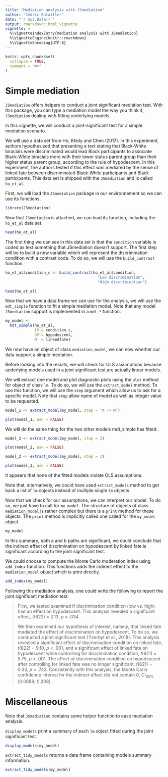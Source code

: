```yaml
---
title: "Mediation analysis with JSmediation"
author: "Cédric Batailler"
date: "`r Sys.Date()`"
output: rmarkdown::html_vignette
vignette: >
  %\VignetteIndexEntry{mediation analysis with JSmediation}
  %\VignetteEngine{knitr::rmarkdown}
  %\VignetteEncoding{UTF-8}
---
```


```r
knitr::opts_chunk$set(
  collapse = TRUE,
  comment = "#>"
)
```

# Simple mediation

`JSmediation` offers helpers to conduct a joint significant mediation test. 
With this package, you can type a mediation model the way you think it, 
`JSmediation` dealing with fitting underlying models.

In this vignette, we will conduct a joint-significant test for a simple 
mediation scenario.

We will use a data set from Ho, Kteily and Chen (2017). In this experiment, 
authors hypothesized that presenting a text stating that Black-White biracials 
were discriminated would lead Black participants to associate Black-White 
biracials more with their lower status parent group than their higher status 
parent group, according to the rule of hypodescent. In this experiment, the 
authors tested if this effect was mediated by the sense of linked fate between 
discriminated Black-White participants and Black participants. This data set 
is shipped with the `JSmediation` and is called `ho_et_al`.

First, we will load the `JSmediation` package in our environnement so we can use
its functions.

```r
library(JSmediation)
```

Now that `JSmediation` is attached, we can load its function, including the 
`ho_et_al` data set.

```r
head(ho_et_al)
```

The first thing we can see in this data set is that the `condition` variable is
coded as text something that JSmediation doesn't support. The first step  will 
be to build a new variable which will represent the discrimination
condition with a contrast code. To do so, we will use the `build_contrast` 
function.

```r
ho_et_al$condition_c <- build_contrast(ho_et_al$condition,
                                         "Low discrimination",
                                         "High discrimination")

head(ho_et_al)
```

Now that we have a data frame we can use for the analysis, we will use the 
`mdt_simple` function to fit a simple mediation model. Note that any model 
`JSmediation` support is implemented in a `mdt_*` function.

```r
my_model <- 
  mdt_simple(ho_et_al,
             IV = condition_c,
             DV = hypodescent,
             M  = linkedfate)
```

We now have an object of class `mediation_model`, we can now whether our data 
support a simple mediation. 

Before looking into the results, we will check for OLS assumptions because 
underlying models used in a joint significant test are actually linear models.

We will extract one model and plot diagnostic plots using the `plot` method for 
object of class `lm`. To do so, we will use the `extract_model` method. To use
this function, we will use the `step` argument which allow us to ask for a 
specific model. Note that `step` allow name of model as well as integer value
to be requested.

```r
model_1 <- extract_model(my_model, step = "X -> M")

plot(model_1, ask = FALSE)
```

We will do the same thing for the two other models mdt_simple has fitted.

```r
model_2 <- extract_model(my_model, step = 2)

plot(model_2, ask = FALSE)
```

```r
model_3 <- extract_model(my_model, step = 3)

plot(model_3, ask = FALSE)
```

It appears that none of the fitted models violate OLS assumptions.

Note that, alternatively, we could have used `extract_models` method to get back
a list of `lm` objects instead of multiple single `lm` objects.

Now that we check for our assumptions, we can interpret our model. To do
so, we just have to call for `my_model`. The structure of objects of class
`mediation_model` is rather complex but there is a `print` method for these
objects. The `print` method is implicitly called one called for the `my_model`
object.

```r
my_model
```

In this summary, both a and b paths are significant, we could conclude that 
the indirect effect of discrimination on hypodescent by linked fate is 
significant according to the joint significant test. 

We could choose to compute the Monte Carlo moderation index using `add_index` 
function. This functions adds the indirect effect to the `mediation_model` 
object which is print directly.

```r
add_index(my_model)
```

Following this mediation analysis, one could write the following to report the
joint significant mediation test:

> First, we tested examined if  discrimination condition (low vs. high) had an
> effect on hypodescent. This analysis revealed a significant effect, 
> _t_(822) = 2.13, _p_ = .034.
>
> We then examined our hypothesis of interest, namely, that linked fate 
> mediated the effect of discrimination on hypodescent. To do so, we 
> conducted a joint significant test (Yzerbyt et al., 2018). This analysis
> revealed a significant effect of discrimination condition on linked fate,
> _t_(822) = 9.10, _p_ < .001, and a significant effect of linked fate on 
> hypodescent while controlling for discrimination condition, 
> _t_(821) = 5.75, _p_ < .001. The effect of discrimination condition on 
> hypodescent after controlling for linked fate was no longer significant, 
> _t_(821) = 0.33, _p_ = .742.
> Consistently with this analysis, the Monte Carlo confidence interval for the
> indirect effect did not contain 0, CI<sub>95%</sub> [0.0889; 0.208].

# Miscellaneous

Note that `JSmediation` contains some helper function to ease mediation 
analysis.

`display_models` print a summary of each `lm` object fitted during the joint 
significant test.

```r
display_models(my_model)
```


`extract_tidy_models` returns a data frame containing models summary 
information.

```r
extract_tidy_models(my_model)
```

